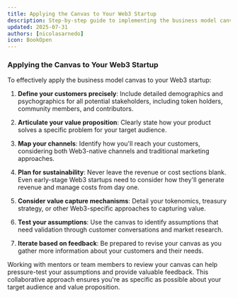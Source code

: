 ```yaml
---
title: Applying the Canvas to Your Web3 Startup
description: Step-by-step guide to implementing the business model canvas for your Web3 project
updated: 2025-07-31
authors: [nicolasarnedo]
icon: BookOpen
---
```



### Applying the Canvas to Your Web3 Startup

To effectively apply the business model canvas to your Web3 startup:

1. **Define your customers precisely**: Include detailed demographics and psychographics for all potential stakeholders, including token holders, community members, and contributors.

2. **Articulate your value proposition**: Clearly state how your product solves a specific problem for your target audience.

3. **Map your channels**: Identify how you'll reach your customers, considering both Web3-native channels and traditional marketing approaches.

4. **Plan for sustainability**: Never leave the revenue or cost sections blank. Even early-stage Web3 startups need to consider how they'll generate revenue and manage costs from day one.

5. **Consider value capture mechanisms**: Detail your tokenomics, treasury strategy, or other Web3-specific approaches to capturing value.

6. **Test your assumptions**: Use the canvas to identify assumptions that need validation through customer conversations and market research.

7. **Iterate based on feedback**: Be prepared to revise your canvas as you gather more information about your customers and their needs.

Working with mentors or team members to review your canvas can help pressure-test your assumptions and provide valuable feedback. This collaborative approach ensures you're as specific as possible about your target audience and value proposition.
